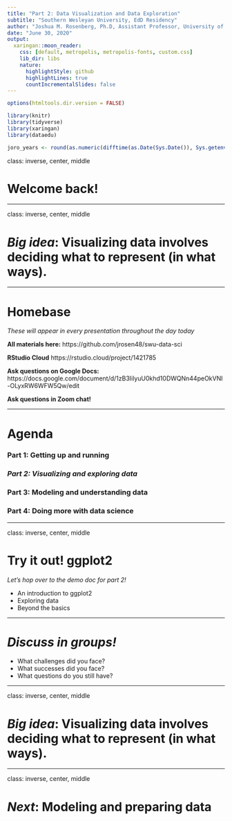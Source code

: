 ```yaml
---
title: "Part 2: Data Visualization and Data Exploration"
subtitle: "Southern Wesleyan University, EdD Residency"
author: "Joshua M. Rosenberg, Ph.D, Assistant Professor, University of Tennessee, Knoxville"
date: "June 30, 2020"
output:
  xaringan::moon_reader:
    css: [default, metropolis, metropolis-fonts, custom.css]
    lib_dir: libs
    nature:
      highlightStyle: github
      highlightLines: true
      countIncrementalSlides: false
---
```


```r
options(htmltools.dir.version = FALSE)

library(knitr)
library(tidyverse)
library(xaringan)
library(dataedu)

joro_years <- round(as.numeric(difftime(as.Date(Sys.Date()), Sys.getenv("joro_bday"), unit="weeks"))/52.25, 1)
```

class: inverse, center, middle

# Welcome back!

---

class: inverse, center, middle

# *Big idea*: Visualizing data involves deciding what to represent (in what ways).

--- 

# Homebase

*These will appear in every presentation throughout the day today*

**All materials here:**
https://github.com/jrosen48/swu-data-sci

**RStudio Cloud**
https://rstudio.cloud/project/1421785

**Ask questions on Google Docs:**
https://docs.google.com/document/d/1zB3IilyuU0khd10DWQNn44peOkVNI-OLyxRW6WFW5Qw/edit

**Ask questions in Zoom chat!**

---

# Agenda

### Part 1: Getting up and running
### *Part 2: Visualizing and exploring data*
### Part 3: Modeling and understanding data
### Part 4: Doing more with data science

---

class: inverse, center, middle

# Try it out! ggplot2 

*Let's hop over to the demo doc for part 2!*

- An introduction to ggplot2
- Exploring data
- Beyond the basics

---

# *Discuss in groups!*

- What challenges did you face?
- What successes did you face?
- What questions do you still have?

---

class: inverse, center, middle

# *Big idea*: Visualizing data involves deciding what to represent (in what ways).

---

class: inverse, center, middle

# *Next*: Modeling and preparing data